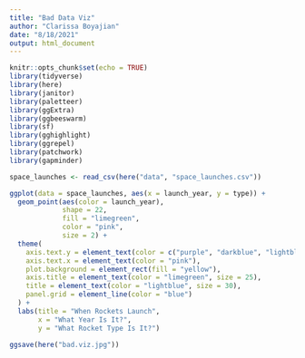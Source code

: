 ```yaml
---
title: "Bad Data Viz"
author: "Clarissa Boyajian"
date: "8/18/2021"
output: html_document
---
```


```r
knitr::opts_chunk$set(echo = TRUE)
library(tidyverse)
library(here)
library(janitor)
library(paletteer)
library(ggExtra)
library(ggbeeswarm)
library(sf)
library(gghighlight)
library(ggrepel)
library(patchwork)
library(gapminder)
```


```r
space_launches <- read_csv(here("data", "space_launches.csv"))
```

```r
ggplot(data = space_launches, aes(x = launch_year, y = type)) +
  geom_point(aes(color = launch_year),
             shape = 22,
             fill = "limegreen",
             color = "pink",
             size = 2) +
  theme(
    axis.text.y = element_text(color = c("purple", "darkblue", "lightblue", "green", "yellow", "orange", "red")),
    axis.text.x = element_text(color = "pink"),
    plot.background = element_rect(fill = "yellow"),
    axis.title = element_text(color = "limegreen", size = 25),
    title = element_text(color = "lightblue", size = 30),
    panel.grid = element_line(color = "blue")
  ) +
  labs(title = "When Rockets Launch",
       x = "What Year Is It?",
       y = "What Rocket Type Is It?")

ggsave(here("bad.viz.jpg"))
```





